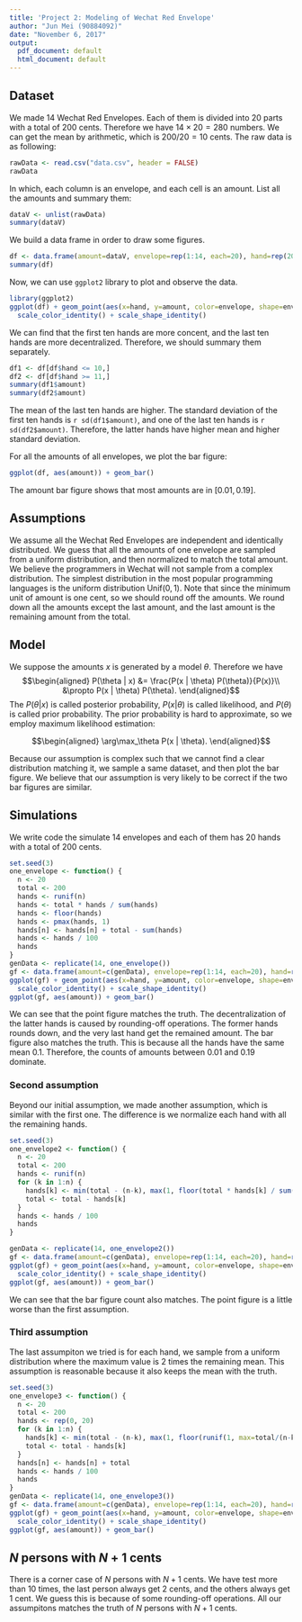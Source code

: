 ```yaml
---
title: 'Project 2: Modeling of Wechat Red Envelope'
author: "Jun Mei (90884092)"
date: "November 6, 2017"
output:
  pdf_document: default
  html_document: default
---
```


## Dataset

We made 14 Wechat Red Envelopes. Each of them is divided into 20 parts with a total of 200 cents. Therefore we have $14 \times 20 = 280$ numbers. We can get the mean by arithmetic, which is $200 / 20 = 10$ cents. The raw data is as following:

```r
rawData <- read.csv("data.csv", header = FALSE)
rawData
```

In which, each column is an envelope, and each cell is an amount. List all the amounts and summary them:

```r
dataV <- unlist(rawData)
summary(dataV)
```

We build a data frame in order to draw some figures.

```r
df <- data.frame(amount=dataV, envelope=rep(1:14, each=20), hand=rep(20:1, 14))
summary(df)
```

Now, we can use `ggplot2` library to plot and observe the data.

```r
library(ggplot2)
ggplot(df) + geom_point(aes(x=hand, y=amount, color=envelope, shape=envelope)) +
  scale_color_identity() + scale_shape_identity()
```

We can find that the first ten hands are more concent, and the last ten hands are more decentralized. Therefore, we should summary them separately.

```r
df1 <- df[df$hand <= 10,]
df2 <- df[df$hand >= 11,]
summary(df1$amount)
summary(df2$amount)
```

The mean of the last ten hands are higher. The standard deviation of the first ten hands is `r sd(df1$amount)`, and one of the last ten hands is `r sd(df2$amount)`. Therefore, the latter hands have higher mean and higher standard deviation.

For all the amounts of all envelopes, we plot the bar figure:

```r
ggplot(df, aes(amount)) + geom_bar()
```

The amount bar figure shows that most amounts are in $[0.01, 0.19]$.

## Assumptions

We assume all the Wechat Red Envelopes are independent and identically distributed. We guess that all the amounts of one envelope are sampled from a uniform distribution, and then normalized to match the total amount. We believe the programmers in Wechat will not sample from a complex distribution. The simplest distribution in the most popular programming languages is the uniform distribution $\mathrm{Unif}(0, 1)$. Note that since the minimum unit of amount is one cent, so we should round off the amounts. We round down all the amounts except the last amount, and the last amount is the remaining amount from the total.

## Model

We suppose the amounts $x$ is generated by a model $\theta$. Therefore we have
$$\begin{aligned}
  P(\theta | x) &= \frac{P(x | \theta) P(\theta)}{P(x)}\\
  &\propto P(x | \theta) P(\theta).
\end{aligned}$$
The $P(\theta | x)$ is called posterior probability, $P(x | \theta)$ is called likelihood, and $P(\theta)$ is called prior probability. The prior probability is hard to approximate, so we employ maximum likelihood estimation:

$$\begin{aligned}
  \arg\max_\theta P(x | \theta).
\end{aligned}$$

Because our assumption is complex such that we cannot find a clear distribution matching it, we sample a same dataset, and then plot the bar figure. We believe that our assumption is very likely to be correct if the two bar figures are similar.

## Simulations

We write code the simulate 14 envelopes and each of them has 20 hands with a total of 200 cents.

```r
set.seed(3)
one_envelope <- function() {
  n <- 20
  total <- 200
  hands <- runif(n)
  hands <- total * hands / sum(hands)
  hands <- floor(hands)
  hands <- pmax(hands, 1)
  hands[n] <- hands[n] + total - sum(hands)
  hands <- hands / 100
  hands
}
genData <- replicate(14, one_envelope())
gf <- data.frame(amount=c(genData), envelope=rep(1:14, each=20), hand=rep(1:20, 14))
ggplot(gf) + geom_point(aes(x=hand, y=amount, color=envelope, shape=envelope)) +
  scale_color_identity() + scale_shape_identity()
ggplot(gf, aes(amount)) + geom_bar()
```

We can see that the point figure matches the truth. The decentralization of the latter hands is caused by rounding-off operations. The former hands rounds down, and the very last hand get the remained amount. The bar figure also matches the truth. This is because all the hands have the same mean $0.1$. Therefore, the counts of amounts between $0.01$ and $0.19$ dominate.

### Second assumption

Beyond our initial assumption, we made another assumption, which is similar with the first one. The difference is we normalize each hand with all the remaining hands.

```r
set.seed(3)
one_envelope2 <- function() {
  n <- 20
  total <- 200
  hands <- runif(n)
  for (k in 1:n) {
    hands[k] <- min(total - (n-k), max(1, floor(total * hands[k] / sum(hands[k:n]))))
    total <- total - hands[k]
  }
  hands <- hands / 100
  hands
}

genData <- replicate(14, one_envelope2())
gf <- data.frame(amount=c(genData), envelope=rep(1:14, each=20), hand=rep(1:20, 14))
ggplot(gf) + geom_point(aes(x=hand, y=amount, color=envelope, shape=envelope)) +
  scale_color_identity() + scale_shape_identity()
ggplot(gf, aes(amount)) + geom_bar()
```

We can see that the bar figure count also matches. The point figure is a little worse than the first assumption.

### Third assumption

The last assumpiton we tried is for each hand, we sample from a uniform distribution where the maximum value is 2 times the remaining mean. This assumption is reasonable because it also keeps the mean with the truth.

```r
set.seed(3)
one_envelope3 <- function() {
  n <- 20
  total <- 200
  hands <- rep(0, 20)
  for (k in 1:n) {
    hands[k] <- min(total - (n-k), max(1, floor(runif(1, max=total/(n-k+1)*2))))
    total <- total - hands[k]
  }
  hands[n] <- hands[n] + total
  hands <- hands / 100
  hands
}
genData <- replicate(14, one_envelope3())
gf <- data.frame(amount=c(genData), envelope=rep(1:14, each=20), hand=rep(1:20, 14))
ggplot(gf) + geom_point(aes(x=hand, y=amount, color=envelope, shape=envelope)) +
  scale_color_identity() + scale_shape_identity()
ggplot(gf, aes(amount)) + geom_bar()
```

## $N$ persons with $N + 1$ cents

There is a corner case of $N$ persons with $N+1$ cents. We have test more than 10 times, the last person always get 2 cents, and the others always get 1 cent. We guess this is because of some rounding-off operations. All our assumpitons matches the truth of $N$ persons with $N+1$ cents.
